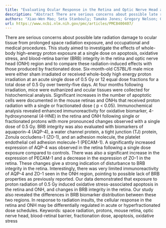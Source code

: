 ```yaml
---
title: "Evaluating Ocular Response in the Retina and Optic Nerve Head after Single and Fractionated High-Energy Protons"
description: "Abstract There are serious concerns about possible late radiation damage to ocular tissue from prolonged space radiation exposure, and occupational and medical procedures. This study aimed to investig..."
authors: "Xiao-Wen Mao; Seta Stanbouly; Tamako Jones; Gregory Nelson; Giorgio Russo; Walter Tinganelli; Marco Calvaruso"
url: https://www.ncbi.nlm.nih.gov/pmc/articles/PMC8400407/
---
```


There are serious concerns about possible late radiation damage to ocular tissue from prolonged space radiation exposure, and occupational and medical procedures. This study aimed to investigate the effects of whole-body high-energy proton exposure at a single dose on apoptosis, oxidative stress, and blood-retina barrier (BRB) integrity in the retina and optic nerve head (ONH) region and to compare these radiation-induced effects with those produced by fractionated dose. Six-month-old C57BL/6 male mice were either sham irradiated or received whole-body high energy proton irradiation at an acute single dose of 0.5 Gy or 12 equal dose fractions for a total dose of 0.5 Gy over twenty-five days. At four months following irradiation, mice were euthanized and ocular tissues were collected for histochemical analysis. Significant increases in the number of apoptotic cells were documented in the mouse retinas and ONHs that received proton radiation with a single or fractionated dose ( p < 0.05). Immunochemical analysis revealed enhanced immunoreactivity for oxidative biomarker, 4-hydroxynonenal (4-HNE) in the retina and ONH following single or fractionated protons with more pronounced changes observed with a single dose of 0.5 Gy. BRB integrity was also evaluated with biomarkers of aquaporin-4 (AQP-4), a water channel protein, a tight junction (TJ) protein, Zonula occludens-1 (ZO-1), and an adhesion molecule, the platelet endothelial cell adhesion molecule-1 (PECAM-1). A significantly increased expression of AQP-4 was observed in the retina following a single dose exposure compared to controls. There was also a significant increase in the expression of PECAM-1 and a decrease in the expression of ZO-1 in the retina. These changes give a strong indication of disturbance to BRB integrity in the retina. Interestingly, there was very limited immunoreactivity of AQP-4 and ZO-1 seen in the ONH region, pointing to possible lack of BRB properties as previously reported. Our data demonstrated that exposure to proton radiation of 0.5 Gy induced oxidative stress-associated apoptosis in the retina and ONH, and changes in BRB integrity in the retina. Our study also revealed the differences in BRB biomarker distribution between these two regions. In response to radiation insults, the cellular response in the retina and ONH may be differentially regulated in acute or hyperfractionated dose schedules. Keywords: space radiation, protons, mouse retina, optic nerve head, blood-retinal barrier, fractionation dose, apoptosis, oxidative stress
